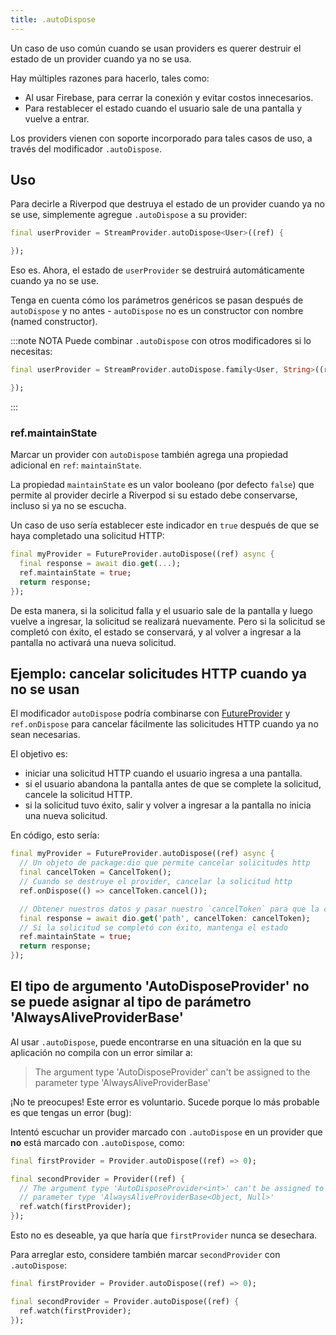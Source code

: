```yaml
---
title: .autoDispose
---
```



Un caso de uso común cuando se usan providers es querer destruir 
el estado de un provider cuando ya no se usa.

Hay múltiples razones para hacerlo, tales como:

- Al usar Firebase, para cerrar la conexión y evitar costos innecesarios.
- Para restablecer el estado cuando el usuario sale de una pantalla y vuelve a entrar.

Los providers vienen con soporte incorporado para tales casos de uso, 
a través del modificador `.autoDispose`.

## Uso

Para decirle a Riverpod que destruya el estado de un provider cuando ya no se use, 
simplemente agregue `.autoDispose` a su provider:

```dart
final userProvider = StreamProvider.autoDispose<User>((ref) {

});
```

Eso es. Ahora, el estado de `userProvider` se destruirá automáticamente cuando ya no se use.

Tenga en cuenta cómo los parámetros genéricos se pasan después de `autoDispose` y no antes - 
`autoDispose` no es un constructor con nombre (named constructor).

:::note NOTA
Puede combinar `.autoDispose` con otros modificadores si lo necesitas:

```dart
final userProvider = StreamProvider.autoDispose.family<User, String>((ref, id) {

});
```

:::

### ref.maintainState

Marcar un provider con `autoDispose` también agrega una propiedad adicional en `ref`: `maintainState`.

La propiedad `maintainState` es un valor booleano (por defecto `false`) que permite al provider 
decirle a Riverpod si su estado debe conservarse, incluso si ya no se escucha.

Un caso de uso sería establecer este indicador en `true` después de que se haya completado una solicitud HTTP:

```dart
final myProvider = FutureProvider.autoDispose((ref) async {
  final response = await dio.get(...);
  ref.maintainState = true;
  return response;
});
```

De esta manera, si la solicitud falla y el usuario sale de la pantalla y luego vuelve a ingresar, 
la solicitud se realizará nuevamente. Pero si la solicitud se completó con éxito, 
el estado se conservará, y al volver a ingresar a la pantalla no activará una nueva solicitud.

## Ejemplo: cancelar solicitudes HTTP cuando ya no se usan

El modificador `autoDispose` podría combinarse con [FutureProvider] y `ref.onDispose` para cancelar 
fácilmente las solicitudes HTTP cuando ya no sean necesarias.

El objetivo es:

- iniciar una solicitud HTTP cuando el usuario ingresa a una pantalla.
- si el usuario abandona la pantalla antes de que se complete la solicitud, cancele la solicitud HTTP.
- si la solicitud tuvo éxito, salir y volver a ingresar a la pantalla no inicia una nueva solicitud.

En código, esto sería:

```dart
final myProvider = FutureProvider.autoDispose((ref) async {
  // Un objeto de package:dio que permite cancelar solicitudes http
  final cancelToken = CancelToken();
  // Cuando se destruye el provider, cancelar la solicitud http
  ref.onDispose(() => cancelToken.cancel());

  // Obtener nuestros datos y pasar nuestro `cancelToken` para que la cancelación funcione
  final response = await dio.get('path', cancelToken: cancelToken);
  // Si la solicitud se completó con éxito, mantenga el estado
  ref.maintainState = true;
  return response;
});
```

## El tipo de argumento 'AutoDisposeProvider' no se puede asignar al tipo de parámetro 'AlwaysAliveProviderBase'

Al usar `.autoDispose`, puede encontrarse en una situación en la que su 
aplicación no compila con un error similar a:

> The argument type 'AutoDisposeProvider' can't be assigned to the parameter
> type 'AlwaysAliveProviderBase'

¡No te preocupes! Este error es voluntario. Sucede porque lo más probable es que tengas un error (bug):

Intentó escuchar un provider marcado con `.autoDispose` en un provider que **no** está marcado 
con `.autoDispose`, como:

```dart
final firstProvider = Provider.autoDispose((ref) => 0);

final secondProvider = Provider((ref) {
  // The argument type 'AutoDisposeProvider<int>' can't be assigned to the
  // parameter type 'AlwaysAliveProviderBase<Object, Null>'
  ref.watch(firstProvider);
});
```

Esto no es deseable, ya que haría que `firstProvider` nunca se desechara.

Para arreglar esto, considere también marcar `secondProvider` con `.autoDispose`:

```dart
final firstProvider = Provider.autoDispose((ref) => 0);

final secondProvider = Provider.autoDispose((ref) {
  ref.watch(firstProvider);
});
```
[futureprovider]: ../../providers/future_provider
